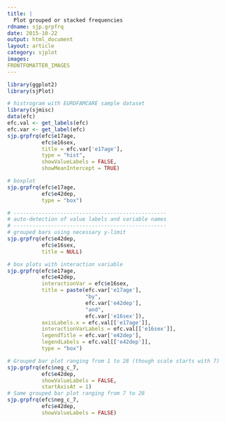 ```yaml
---
title: |
  Plot grouped or stacked frequencies
rdname: sjp.grpfrq
date: 2015-10-22
output: html_document
layout: article
category: sjplot
images:
FRONTFOMATTER_IMAGES
---
```


```r
library(ggplot2)
library(sjPlot)
```

```r
# histrogram with EUROFAMCARE sample dataset
library(sjmisc)
data(efc)
efc.val <- get_labels(efc)
efc.var <- get_label(efc)
sjp.grpfrq(efc$e17age,
           efc$e16sex,
           title = efc.var['e17age'],
           type = "hist",
           showValueLabels = FALSE,
           showMeanIntercept = TRUE)

# boxplot
sjp.grpfrq(efc$e17age,
           efc$e42dep,
           type = "box")

# -------------------------------------------------
# auto-detection of value labels and variable names
# -------------------------------------------------
# grouped bars using necessary y-limit
sjp.grpfrq(efc$e42dep,
           efc$e16sex,
           title = NULL)

# box plots with interaction variable
sjp.grpfrq(efc$e17age,
           efc$e42dep,
           interactionVar = efc$e16sex,
           title = paste(efc.var['e17age'],
                         "by",
                         efc.var['e42dep'],
                         "and",
                         efc.var['e16sex']),
           axisLabels.x = efc.val[['e17age']],
           interactionVarLabels = efc.val[['e16sex']],
           legendTitle = efc.var['e42dep'],
           legendLabels = efc.val[['e42dep']],
           type = "box")

# Grouped bar plot ranging from 1 to 28 (though scale starts with 7)
sjp.grpfrq(efc$neg_c_7,
           efc$e42dep,
           showValueLabels = FALSE,
           startAxisAt = 1)
# Same grouped bar plot ranging from 7 to 28
sjp.grpfrq(efc$neg_c_7,
           efc$e42dep,
           showValueLabels = FALSE)



```